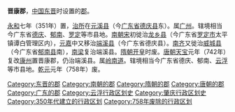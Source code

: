 '''晋康郡'''，[[中国|中国]][[东晋|东晋]]时设置的[[郡|郡]]。

[[永和_(东晋)|永和]]七年（351年）置，[[治所|治所]]在[[元溪县|元溪县]]（今[[广东省|广东省]][[德庆县|德庆县]]东）。属[[广州_(古代)|广州]]。辖境相当今广东省[[德庆县|德庆]]、[[郁南县|郁南]]、[[罗定市|罗定]]等市县地。[[刘宋|南朝宋]]初徙治[[龙乡县|龙乡县]]（今广东省[[罗定市|罗定市]]太平镇谭白管理区内），[[元嘉_(刘宋)|元嘉]]中又移治[[端溪县|端溪县]]（今广东省德庆县）。[[齐_(南朝)|南齐]]又徙治[[威城县|威城县]]（今广东省[[郁南县|郁南县]]南），[[梁_(南朝)|南梁]]复治端溪县。[[隋朝|隋朝]][[开皇|开皇]]时废。[[唐朝|唐朝]][[天宝_(唐朝)|天宝]]元年（742年）复改[[康州_(唐朝)|康州]]置晋康郡，仍治端溪县。属[[岭南道|岭南道]]。辖境相当今广东省德庆、郁南、[[云浮市|云浮]]等市县地。[[乾元_(唐朝)|乾元]]元年（758年）废。 

{{晉朝行政區劃|nocat}}
{{南朝行政區劃|nocat}}
{{广东行政区划小作品}}
{{DEFAULTSORT:J}}
[[Category:东晋的郡|Category:东晋的郡]]
[[Category:南朝的郡|Category:南朝的郡]]
[[Category:隋朝的郡|Category:隋朝的郡]]
[[Category:唐朝的郡|Category:唐朝的郡]]
[[Category:广东的郡|Category:广东的郡]]
[[Category:云浮行政区划史|Category:云浮行政区划史]]
[[Category:肇庆行政区划史|Category:肇庆行政区划史]]
[[Category:350年代建立的行政区划|Category:350年代建立的行政区划]]
[[Category:758年废除的行政区划|Category:758年废除的行政区划]]